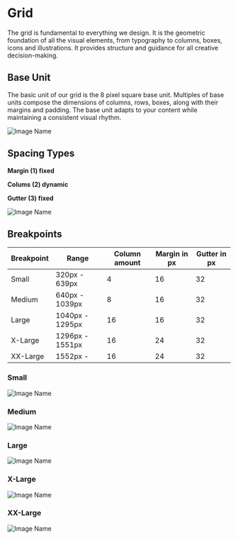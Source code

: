 
<Meta title="Guidelines/Grid" />

# Grid

The grid is fundamental to everything we design. It is the geometric foundation of all the visual elements, from typography to columns, boxes, icons and illustrations. It provides structure and guidance for all creative decision-making.

## Base Unit

The basic unit of our grid is the 8 pixel square base unit. Multiples of base units compose the dimensions of columns, rows, boxes, along with their margins and padding. The base unit adapts to your content while maintaining a consistent visual rhythm.

![Image Name](/assets/2_guidelines/1_grid/image-20200810112611728.png)

## Spacing Types

**Margin (1) fixed**

**Colums (2) dynamic**

**Gutter (3) fixed**

![Image Name](/assets/2_guidelines/1_grid/image-20200810112627367.png)

## Breakpoints

| Breakpoint | Range           | Column amount | Margin in px | Gutter in px |
| ---------- | --------------- | ------------- | ------------ | ------------ |
| Small      | 320px - 639px   | 4             | 16           | 32           |
| Medium     | 640px - 1039px  | 8             | 16           | 32           |
| Large      | 1040px - 1295px | 16            | 16           | 32           |
| X-Large    | 1296px - 1551px | 16            | 24           | 32           |
| XX-Large   | 1552px -        | 16            | 24           | 32           |

### Small

![Image Name](/assets/2_guidelines/1_grid/image-grid-s.png)

### Medium

![Image Name](/assets/2_guidelines/1_grid/image-grid-m.png)

### Large

![Image Name](/assets/2_guidelines/1_grid/image-grid-l.png)

### X-Large

![Image Name](/assets/2_guidelines/1_grid/image-grid-xl.png)

### XX-Large

![Image Name](/assets/2_guidelines/1_grid/image-grid-xxl.png)
